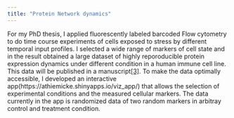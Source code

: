 ```yaml
---
title: "Protein Network dynamics"
---
```


For my PhD thesis, I applied fluorescently labeled barcoded Flow cytometry to do time course experiments of cells exposed to stress by different temporal input profiles. I selected a wide range of markers of cell state and in the result obtained a large dataset of highly reporoducible protein expression dynamics under different condition in a human immune cell line. This data will be published in a manuscript[[3]](https://athiemicke.github.io/website/publications.html). To make the data optimally accessible, I developed an interactive app(https://athiemicke.shinyapps.io/viz_app/) that allows the selection of experimental conditions and the measured cellular markers. The data currently in the app is randomized data of two random markers in arbitray control and treatment condition. 